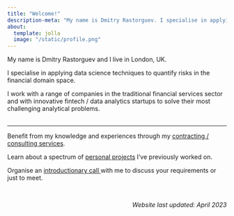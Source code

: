 ```yaml
---
title: "Welcome!"
description-meta: "My name is Dmitry Rastorguev. I specialise in applying data science techniques to quantify risks in the financial domain space. I work with a range of companies in the traditional financial services sector and  with innovative fintech / data analytics startups to solve their most challenging analytical problems."
about:
  template: jolla
  image: "/static/profile.png"
---
```


My name is Dmitry Rastorguev and I live in London, UK.

I specialise in applying data science techniques to quantify risks in the financial domain space.

I work with a range of companies in the traditional financial services sector and  with innovative fintech / data analytics startups to solve their most challenging analytical problems.
<br/>
<br/>
<hr/>

<div class="alert alert-primary pt-3 pb-2 text-center">
  Benefit from my knowledge and experiences through my <a href="/consulting.html" class="alert-link">contracting / consulting services</a>.
</div>

<div class="alert alert-success pt-3 pb-2 text-center">
  Learn about a spectrum of <a href="/projects.html" class="alert-link">personal projects</a> I've previously worked on.
</div>

<div class="alert alert-warning pt-3 pb-2 text-center">
  Organise an <a href="/contact.html#organise-introductionary-call" class="alert-link">introductionary call </a> with me to discuss your requirements or just to meet.
</div>
<br/>
<p style='text-align: right;'>*Website last updated: April 2023*</p>
